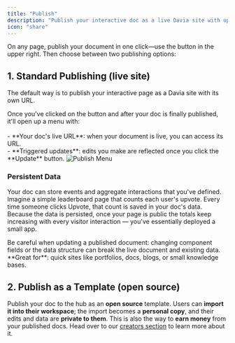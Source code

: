 ```yaml
---
title: "Publish"
description: "Publish your interactive doc as a live Davia site with updates and persistent data, or as an open-source template others can import."
icon: "share"
---
```



On any page, publish your document in one click—use the <PublishIcon /> button in the upper right.
Then choose between two publishing options:

## 1. Standard Publishing (live site)

The default way is to publish your interactive page as a Davia site with its own URL.

<Columns cols={2}>
  Once you've clicked on the <PublishIcon /> button and after your doc is
  finally published, it'll open up a menu with:
  <br /> <br />- **Your doc's live URL**: when your document is live, you can access
  its URL.
  <br />- **Triggered updates**: edits you make are reflected once you click the
  **Update** button.
  <img
    src="images/publish-menu-1.png"
    alt="Publish Menu"
    className="rounded-lg"
  />
</Columns>
<br />

### Persistent Data

Your doc can store events and aggregate interactions that you've defined.<br /> Imagine a simple
leaderboard page that counts each user's upvote. Every time someone clicks Upvote,
that count is saved in your doc's data. Because the data is persisted, once your
page is public the totals keep increasing with every visitor interaction — you've
essentially deployed a small app.

<Warning>
  Be careful when updating a published document: changing component fields or
  the data structure can break the live document and existing data.
</Warning>

<Tip>
  **Great for**: quick sites like portfolios, docs, blogs, or small knowledge
  bases.
</Tip>

## 2. Publish as a Template (open source)

Publish your doc to the hub as an **open source** template. Users can **import it into their workspace**; the import becomes a **personal copy**, and their edits and data are **private to them**.
This is also the way to **earn money** from your published docs. Head over to our [creators section](/creators/become-a-creator) to learn more about it.
